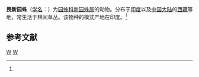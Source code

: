 {{Speciesbox
| taxon = Neoscona pavida
| binomial_authority = (Simon, 1906)<ref name='id13709'>{{cite web| url =http://www.bioinfo.cn/db05/BjdwSpecies.php?action=view&id=13709| title =畏新园蛛| work =《中国动物物种编目数据库》| publisher =中国科学院微生物研究所| author =中国科学院动物研究所| accessdate =2009-04-28| deadurl =yes| archiveurl =https://web.archive.org/web/20160305073127/http://www.bioinfo.cn/db05/BjdwSpecies.php?action=view&id=13709| archivedate =2016-03-05}}</ref>
}}

'''畏新园蛛'''（[[学名|学名]]：{{lang|la|''Neoscona pavida''}}）为[[园蛛科|园蛛科]][[新园蛛属|新园蛛属]]的动物。分布于[[印度|印度]]以及[[中国大陆|中国大陆]]的[[西藏|西藏]]等地，常生活于林间草丛。该物种的模式产地在印度。<ref name='id13709'/>

== 参考文献 ==
{{reflist}}

{{taxonbar}}
[[Category:_1906年描述的动物|W]]
[[Category:新园蛛属|W]]